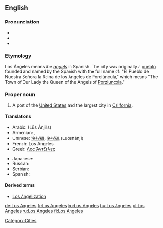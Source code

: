 {{wikipedia}}
==English==

===Pronunciation===
* {{audio|En-ca-Los_Angeles.ogg|Audio (CA)}}
* {{audio|en-uk-Los Angeles.ogg|Audio (UK)}}
* {{audio|en-us-Los_Angeles.ogg|Audio (US)}}

===Etymology===
Los Ángeles means ''the [[angels]]'' in Spanish. The city was originally a [[pueblo]] founded and named by the Spanish with the full name of: "El Pueblo de Nuestra Señora la Reina de los Ángeles de Porciúncula," which means "The Town of Our Lady the Queen of the Angels of [[w:Porziuncola|Porziuncola]]."

===Proper noun===
{{en-proper noun|sg=[[los|Los]] [[angeles|Angeles]]}}

# A port of the [[United States]] and the largest city in [[California]].

====Translations====
{{trans-top|largest city in California}}
* Arabic: {{Arab|[[لوس انجليس]]}} (Lūs Ánjilis)
* Armenian: {{t-|hy|Լոս Անջելես|tr=Los Anǰeles|sc=Armn|xs=Armenian}}, {{t-|hy|Լոս|tr=Los|sc=Armn|xs=Armenian}}
* Chinese: [[洛杉磯]], [[洛杉矶]] (Luòshānjī)
* French: Los Angeles
* Greek: [[Λος Άντζελες]]
{{trans-mid}}
* Japanese: {{t-|ja|ロサンゼルス|tr=Rosanzerusu|sc=Jpan}}
* Russian: {{t-|ru|Лос-Анджелес|m|s|tr=Los-Ándželes|sc=Cyrl}}
* Serbian: {{t-|sr|Лос Анџелес|m|s|tr=Los Andželes|sc=Cyrl}}
* Spanish: {{t+|es|Los Ángeles|m|s}}
{{trans-bottom}}

====Derived terms====
* [[Los Angelization]]

[[Category:Cities]]

[[de:Los Angeles]]
[[fr:Los Angeles]]
[[ko:Los Angeles]]
[[hu:Los Angeles]]
[[pl:Los Angeles]]
[[ru:Los Angeles]]
[[fi:Los Angeles]]
